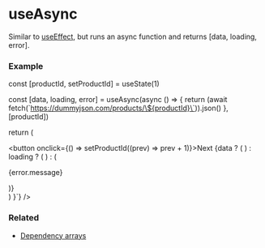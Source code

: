 

# useAsync

Similar to <a href="/docs/hooks/useEffect">useEffect</a>,
but runs an async function and returns <InlineCodeBlock>[data, loading, error]</InlineCodeBlock>.

### Example
<div className="not-prose">
  <CodeBlock 
    lang="jsx" 
    code={`\

  const [productId, setProductId] = useState(1)

  const [data, loading, error] = useAsync<Product>(async () => {
    return (await fetch(\`https://dummyjson.com/products/\${productId}\`)).json()
  }, [productId])

  return (
    <div>
      <button onclick={() => setProductId((prev) => prev + 1)}>Next</button>
      {data ? (
        <ProductCard product={product} />
      ) : loading ? (
        <Spinner />
      ) : (
        <p>{error.message}</p>
      )}
    </div>
  )
}`} />
</div>

### Related
<ul>
  <li><a href="/docs/hooks/dependency-arrays">Dependency arrays</a></li>
</ul>

